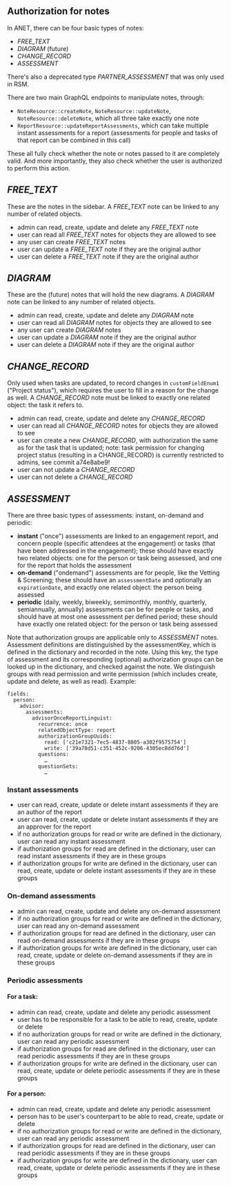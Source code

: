 
<Meta title="0. ANET Stories/Authorization for Notes" />

## Authorization for notes

In ANET, there can be four basic types of notes:

-   _FREE_TEXT_
-   _DIAGRAM_ (future)
-   _CHANGE_RECORD_
-   _ASSESSMENT_

There's also a deprecated type _PARTNER_ASSESSMENT_ that was only used in RSM.

There are two main GraphQL endpoints to manipulate notes, through:

-   `NoteResource::createNote`, `NoteResource::updateNote`, `NoteResource::deleteNote`, which all
    three take exactly one note
-   `ReportResource::updateReportAssessments`, which can take multiple instant assessments for a
    report (assessments for people and tasks of that report can be combined in this call)

These all fully check whether the note or notes passed to it are completely valid. And more
importantly, they also check whether the user is authorized to perform this action.

## _FREE_TEXT_

These are the notes in the sidebar. A _FREE_TEXT_ note can be linked to any number of related
objects.

-   admin can read, create, update and delete any _FREE_TEXT_ note
-   user can read all _FREE_TEXT_ notes for objects they are allowed to see
-   any user can create _FREE_TEXT_ notes
-   user can update a _FREE_TEXT_ note if they are the original author
-   user can delete a _FREE_TEXT_ note if they are the original author

## _DIAGRAM_

These are the (future) notes that will hold the new diagrams. A _DIAGRAM_ note can be linked to any
number of related objects.

-   admin can read, create, update and delete any _DIAGRAM_ note
-   user can read all _DIAGRAM_ notes for objects they are allowed to see
-   any user can create _DIAGRAM_ notes
-   user can update a _DIAGRAM_ note if they are the original author
-   user can delete a _DIAGRAM_ note if they are the original author

## _CHANGE_RECORD_

Only used when tasks are updated, to record changes in `customFieldEnum1` ("Project status"), which
requires the user to fill in a reason for the change as well. A _CHANGE_RECORD_ note must be linked
to exactly one related object: the task it refers to.

-   admin can read, create, update and delete any _CHANGE_RECORD_
-   user can read all _CHANGE_RECORD_ notes for objects they are allowed to see
-   user can create a new _CHANGE_RECORD_, with authorization the same as for the task that is
    updated; note: task permission for changing project status (resulting in a CHANGE_RECORD) is
    currently restricted to admins, see commit a74e8abe9!
-   user can not update a _CHANGE_RECORD_
-   user can not delete a _CHANGE_RECORD_

## _ASSESSMENT_

There are three basic types of assessments: instant, on-demand and periodic:

-   **instant** ("once") assessments are linked to an engagement report, and concern people
    (specific attendees at the engagement) or tasks (that have been addressed in the engagement);
    these should have exactly two related objects: one for the person or task being assessed, and
    one for the report that holds the assessment
-   **on-demand** ("ondemand") assessments are for people, like the Vetting & Screening; these
    should have an `assessmentDate` and optionally an `expirationDate`, and exactly one related
    object: the person being assessed
-   **periodic** (daily, weekly, biweekly, semimonthly, monthly, quarterly, semiannually, annually)
    assessments can be for people or tasks, and should have at most one assessment per defined
    period; these should have exactly one related object: for the person or task being assessed

Note that authorization groups are applicable only to _ASSESSMENT_ notes. Assessment definitions are
distinguished by the assessmentKey, which is defined in the dictionary and recorded in the note.
Using this key, the type of assessment and its corresponding (optional) authorization groups can be
looked up in the dictionary, and checked against the note. We distinguish groups with read
permission and write permission (which includes create, update and delete, as well as read).
Example:

```
fields:
  person:
    advisor:
      assessments:
        advisorOnceReportLinguist:
          recurrence: once
          relatedObjectType: report
          authorizationGroupUuids:
            read: ['c21e7321-7ec5-4837-8805-a302f9575754']
            write: ['39a78d51-c351-452c-9206-4305ec8dd76d']
          questions:
            …
          questionSets:
            …
```

### Instant assessments

-   user can read, create, update or delete instant assessments if they are an author of the report
-   user can read, create, update or delete instant assessments if they are an approver for the
    report
-   if no authorization groups for read or write are defined in the dictionary, user can read any
    instant assessment
-   if authorization groups for read are defined in the dictionary, user can read instant
    assessments if they are in these groups
-   if authorization groups for write are defined in the dictionary, user can read, create, update
    or delete instant assessments if they are in these groups

### On-demand assessments

-   admin can read, create, update and delete any on-demand assessment
-   if no authorization groups for read or write are defined in the dictionary, user can read any
    on-demand assessment
-   if authorization groups for read are defined in the dictionary, user can read on-demand
    assessments if they are in these groups
-   if authorization groups for write are defined in the dictionary, user can read, create, update
    or delete on-demand assessments if they are in these groups

### Periodic assessments

#### For a task:

-   admin can read, create, update and delete any periodic assessment
-   user has to be responsible for a task to be able to read, create, update or delete
-   if no authorization groups for read or write are defined in the dictionary, user can read any
    periodic assessment
-   if authorization groups for read are defined in the dictionary, user can read periodic
    assessments if they are in these groups
-   if authorization groups for write are defined in the dictionary, user can read, create, update
    or delete periodic assessments if they are in these groups

#### For a person:

-   admin can read, create, update and delete any periodic assessment
-   person has to be user's counterpart to be able to read, create, update or delete
-   if no authorization groups for read or write are defined in the dictionary, user can read any
    periodic assessment
-   if authorization groups for read are defined in the dictionary, user can read periodic
    assessments if they are in these groups
-   if authorization groups for write are defined in the dictionary, user can read, create, update
    or delete periodic assessments if they are in these groups
